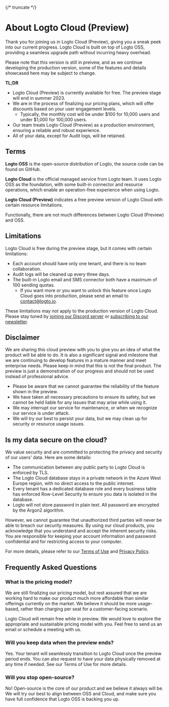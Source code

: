 
{/* truncate */}

# About Logto Cloud (Preview)

Thank you for joining us in Logto Cloud (Preview), giving you a sneak peek into our current progress. Logto Cloud is built on top of Logto OSS, providing a seamless upgrade path without incurring heavy overhead.

Please note that this version is still in preivew, and as we continue developing the production version, some of the features and details showcased here may be subject to change.

**TL;DR**

- Logto Cloud (Preview) is currently available for free. The preview stage will end in summer 2023.
- We are in the process of finalizing our pricing plans, which will offer discounts based on your user engagement levels.
  - Typically, the monthly cost will be under $100 for 10,000 users and under $1,000 for 100,000 users.
- Our team treats Logto Cloud (Preview) as a production environment, ensuring a reliable and robust experience.
- All of your data, except for Audit logs, will be retained.

## Terms

**Logto OSS** is the open-source distribution of Logto, the source code can be found on GitHub.

**Logto Cloud** is the official managed service from Logto team. It uses Logto OSS as the foundation, with some built-in connector and resource operations, which enable an operation-free experience when using Logto.

**Logto Cloud (Preview)** indicates a free preview version of Logto Cloud with certain resource limitations.

Functionally, there are not much differences between Logto Cloud (Preview) and OSS.

## Limitations

Logto Cloud is free during the preview stage, but it comes with certain limitations:

- Each account should have only one tenant, and there is no team collaboration.
- Audit logs will be cleaned up every three days.
- The built-in Logto email and SMS connector both have a maximum of 100 sending quotas.
  - If you want more or you want to unlock this feature once Logto Cloud goes into production, please send an email to [contact@logto.io](mailto:contact@logto.io).

These limitations may not apply to the production version of Logto Cloud. Please stay tuned by [joining our Discord server](https://discord.gg/UEPaF3j5e6) or [subscribing to our newsletter](https://logto.io/subscribe).

## Disclaimer

We are sharing this cloud preview with you to give you an idea of what the product will be able to do. It is also a significant signal and milestone that we are continuing to develop features in a mature manner and meet enterprise needs. Please keep in mind that this is not the final product. The preview is just a demonstration of our progress and should not be used instead of professional advice.

- Please be aware that we cannot guarantee the reliability of the feature shown in the preview.
- We have taken all necessary precautions to ensure its safety, but we cannot be held liable for any issues that may arise while using it.
- We may interrupt our service for maintenance, or when we recognize our service is under attack.
- We will try our best to persist your data, but we may clean up for security or resource usage issues.

## Is my data secure on the cloud?

We value security and are committed to protecting the privacy and security of our users' data. Here are some details:

- The communication between any public party to Logto Cloud is enforced by TLS.
- The Logto Cloud database stays in a private network in the Azure West Europe region, with no direct access to the public internet.
- Every tenant has a dedicated database role and every business table has enforced Row-Level Security to ensure you data is isolated in the database.
- Logto will not store password in plain text. All password are encrypted by the Argon2 algorithm.

However, we cannot guarantee that unauthorized third parties will never be able to breach our security measures. By using our cloud products, you acknowledge that you understand and accept the inherent security risks. You are responsible for keeping your account information and password confidential and for restricting access to your computer.

For more details, please refer to our [Terms of Use](/terms/of-use/cloud/) and [Privacy Policy](/terms/privacy-policy/).

## Frequently Asked Questions

### **What is the pricing model?**

We are still finalizing our pricing model, but rest assured that we are working hard to make our product much more affordable than similar offerings currently on the market. We believe it should be more usage-based, rather than charging per seat for a customer-facing scenario.

Logto Cloud will remain free while in preview. We would love to explore the appropriate and sustainable pricing model with you. Feel free to send us an email or schedule a meeting with us.

### **Will you keep data when the preview ends?**

Yes. Your tenant will seamlessly transition to Logto Cloud once the preview period ends. You can also request to have your data physically removed at any time if needed. See our Terms of Use for more details.

### **Will you stop open-source?**

No! Open-source is the core of our product and we believe it always will be. We will try our best to align between OSS and Cloud, and make sure you have full confidence that Logto OSS is backing you up.
